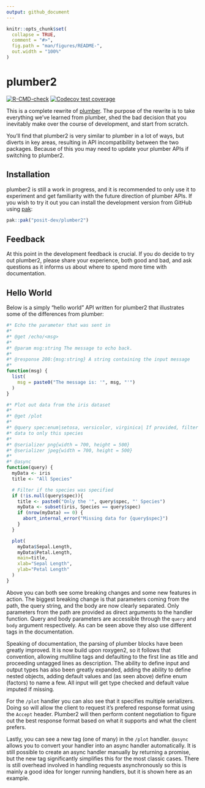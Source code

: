 ```yaml
---
output: github_document
---
```


<!-- README.md is generated from README.Rmd. Please edit that file -->

```r
knitr::opts_chunk$set(
  collapse = TRUE,
  comment = "#>",
  fig.path = "man/figures/README-",
  out.width = "100%"
)
```

# plumber2

<!-- badges: start -->
[![R-CMD-check](https://github.com/posit-dev/plumber2/actions/workflows/R-CMD-check.yaml/badge.svg)](https://github.com/posit-dev/plumber2/actions/workflows/R-CMD-check.yaml)
[![Codecov test coverage](https://codecov.io/gh/posit-dev/plumber2/graph/badge.svg)](https://app.codecov.io/gh/posit-dev/plumber2)
<!-- badges: end -->

This is a complete rewrite of [plumber](https://www.rplumber.io). The purpose of
the rewrite is to take everything we've learned from plumber, shed the bad
decision that you inevitably make over the course of development, and start from
scratch.

You'll find that plumber2 is very similar to plumber in a lot of ways, but
diverts in key areas, resulting in API incompatibility between the two packages.
Because of this you may need to update your plumber APIs if switching to
plumber2.

## Installation

plumber2 is still a work in progress, and it is recommended to only use it to
experiment and get familiarity with the future direction of plumber APIs. If you
wish to try it out you can install the development version from GitHub using
[pak](https://pak.r-lib.org):

```r
pak::pak("posit-dev/plumber2")
```

## Feedback

At this point in the development feedback is crucial. If you do decide to try
out plumber2, please share your experience, both good and bad, and ask questions
as it informs us about where to spend more time with documentation.

## Hello World

Below is a simply "hello world" API written for plumber2 that illustrates some
of the differences from plumber:

```r
#* Echo the parameter that was sent in
#*
#* @get /echo/<msg>
#*
#* @param msg:string The message to echo back.
#*
#* @response 200:{msg:string} A string containing the input message
#*
function(msg) {
  list(
    msg = paste0("The message is: '", msg, "'")
  )
}

#* Plot out data from the iris dataset
#*
#* @get /plot
#*
#* @query spec:enum|setosa, versicolor, virginica| If provided, filter the
#* data to only this species
#*
#* @serializer png{width = 700, height = 500}
#* @serializer jpeg{width = 700, height = 500}
#*
#* @async
function(query) {
  myData <- iris
  title <- "All Species"

  # Filter if the species was specified
  if (!is.null(query$spec)){
    title <- paste0("Only the '", query$spec, "' Species")
    myData <- subset(iris, Species == query$spec)
    if (nrow(myData) == 0) {
      abort_internal_error("Missing data for {query$spec}")
    }
  }

  plot(
    myData$Sepal.Length,
    myData$Petal.Length,
    main=title,
    xlab="Sepal Length",
    ylab="Petal Length"
  )
}
```

Above you can both see some breaking changes and some new features in action.
The biggest breaking change is that parameters coming from the path, the query
string, and the body are now clearly separated. Only parameters from the path
are provided as direct arguments to the handler function. Query and body
parameters are accessible through the `query` and `body` argument respectively.
As can be seen above they also use different tags in the documentation.

Speaking of documentation, the parsing of plumber blocks have been greatly
improved. It is now build upon roxygen2, so it follows that convention, allowing
multiline tags and defaulting to the first line as title and proceeding untagged
lines as description. The ability to define input and output types has also been
greatly expanded, adding the ability to define nested objects, adding default
values and (as seen above) define enum (factors) to name a few. All input will
get type checked and default value imputed if missing.

For the `/plot` handler you can also see that it specifies multiple serializers.
Doing so will allow the client to request it's prefered response format using
the `Accept` header. Plumber2 will then perform content negotiation to figure
out the best response format based on what it supports and what the client
prefers.

Lastly, you can see a new tag (one of many) in the `/plot` handler. `@async`
allows you to convert your handler into an async handler automatically. It is
still possible to create an async handler manually by returning a promise, but
the new tag significantly simplifies this for the most classic cases. There is
still overhead involved in handling requests asynchronously so this is mainly a
good idea for longer running handlers, but it is shown here as an example.
